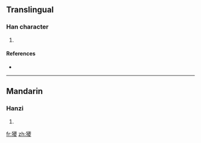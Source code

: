 ==Translingual==

===Han character===
{{Han char|rn=94|rad=犬|as=18|sn=21|four=4124<sub>7</sub>|canj=大竹一金水 (KHMCE)}}

# {{defn|Han|sort=犬18}}

====References====
* {{Han ref|kx=0721.230|dkj=20800|dj=1133.180|hdz=21378.150|uh=737F|ud=29567|bh=F6EF|bd=63215}}

----

==Mandarin==

===Hanzi===
{{cmn-hanzi|pin=[[ě]] ([[e3]]), [[náo]] ([[nao2]])|wg=o<sup>3</sup>, nao<sup>2</sup>}}

# {{defn|Mandarin|sort=犬18}}

[[fr:獿]]
[[zh:獿]]